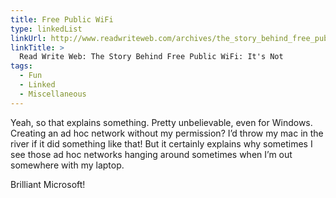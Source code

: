 ```yaml
---
title: Free Public WiFi
type: linkedList
linkUrl: http://www.readwriteweb.com/archives/the_story_behind_free_public_wifi_-_its_not.php
linkTitle: >
  Read Write Web: The Story Behind Free Public WiFi: It's Not
tags:
  - Fun
  - Linked
  - Miscellaneous
---
```


Yeah, so that explains something. Pretty unbelievable, even for Windows. Creating an ad hoc network without my permission? I’d throw my mac in the river if it did something like that! But it certainly explains why sometimes I see those ad hoc networks hanging around sometimes when I’m out somewhere with my laptop.

Brilliant Microsoft!
